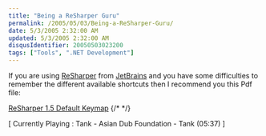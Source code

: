 ```yaml
---
title: "Being a ReSharper Guru"
permalink: /2005/05/03/Being-a-ReSharper-Guru/
date: 5/3/2005 2:32:00 AM
updated: 5/3/2005 2:32:00 AM
disqusIdentifier: 20050503023200
tags: ["Tools", ".NET Development"]
---
```

If you are using [ReSharper](http://www.jetbrains.com/resharper/) from [JetBrains](http://www.jetbrains.com) and you have some difficulties to remember the different available shortcuts then I recommend you this Pdf file:

[ReSharper 1.5 Default Keymap](http://www.jetbrains.com/resharper/documentation/1.5_ReferenceCard.pdf) {/* <!-- more --> */}

[ Currently Playing : Tank - Asian Dub Foundation - Tank (05:37) ]
